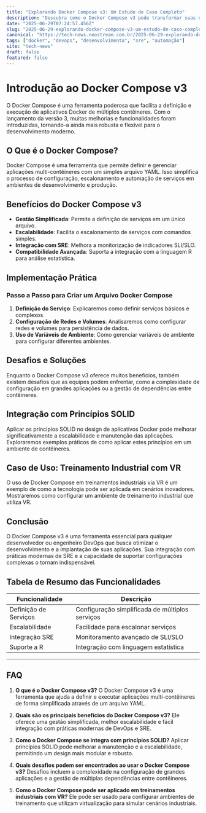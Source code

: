 ```yaml
---
title: "Explorando Docker Compose v3: Um Estudo de Caso Completo"
description: "Descubra como o Docker Compose v3 pode transformar suas operações de desenvolvimento e implantação, explorando seus benefícios, desafios e melhores práticas."
date: "2025-06-29T07:24:57.456Z"
slug: "2025-06-29-explorando-docker-compose-v3-um-estudo-de-caso-completo"
canonical: "https://tech-news.neostream.com.br/2025-06-29-explorando-docker-compose-v3-um-estudo-de-caso-completo"
tags: ["docker", "devops", "desenvolvimento", "sre", "automação"]
site: "tech-news"
draft: false
featured: false
---
```


# Introdução ao Docker Compose v3

O Docker Compose é uma ferramenta poderosa que facilita a definição e execução de aplicativos Docker de múltiplos contêineres. Com o lançamento da versão 3, muitas melhorias e funcionalidades foram introduzidas, tornando-a ainda mais robusta e flexível para o desenvolvimento moderno.

## O Que é o Docker Compose?

Docker Compose é uma ferramenta que permite definir e gerenciar aplicações multi-contêineres com um simples arquivo YAML. Isso simplifica o processo de configuração, escalonamento e automação de serviços em ambientes de desenvolvimento e produção.

## Benefícios do Docker Compose v3

- **Gestão Simplificada**: Permite a definição de serviços em um único arquivo.
- **Escalabilidade**: Facilita o escalonamento de serviços com comandos simples.
- **Integração com SRE**: Melhora a monitorização de indicadores SLI/SLO.
- **Compatibilidade Avançada**: Suporta a integração com a linguagem R para análise estatística.

## Implementação Prática

### Passo a Passo para Criar um Arquivo Docker Compose

1. **Definição do Serviço**: Explicaremos como definir serviços básicos e complexos.
2. **Configuração de Redes e Volumes**: Analisaremos como configurar redes e volumes para persistência de dados.
3. **Uso de Variáveis de Ambiente**: Como gerenciar variáveis de ambiente para configurar diferentes ambientes.

## Desafios e Soluções

Enquanto o Docker Compose v3 oferece muitos benefícios, também existem desafios que as equipes podem enfrentar, como a complexidade de configuração em grandes aplicações ou a gestão de dependências entre contêineres.

## Integração com Princípios SOLID

Aplicar os princípios SOLID no design de aplicativos Docker pode melhorar significativamente a escalabilidade e manutenção das aplicações. Exploraremos exemplos práticos de como aplicar estes princípios em um ambiente de contêineres.

## Caso de Uso: Treinamento Industrial com VR

O uso de Docker Compose em treinamentos industriais via VR é um exemplo de como a tecnologia pode ser aplicada em cenários inovadores. Mostraremos como configurar um ambiente de treinamento industrial que utiliza VR.

## Conclusão

O Docker Compose v3 é uma ferramenta essencial para qualquer desenvolvedor ou engenheiro DevOps que busca otimizar o desenvolvimento e a implantação de suas aplicações. Sua integração com práticas modernas de SRE e a capacidade de suportar configurações complexas o tornam indispensável.

## Tabela de Resumo das Funcionalidades

| Funcionalidade         | Descrição                                      |
|------------------------|------------------------------------------------|
| Definição de Serviços  | Configuração simplificada de múltiplos serviços|
| Escalabilidade         | Facilidade para escalonar serviços            |
| Integração SRE         | Monitoramento avançado de SLI/SLO             |
| Suporte a R            | Integração com linguagem estatística          |

---

## FAQ

1. **O que é o Docker Compose v3?**
   O Docker Compose v3 é uma ferramenta que ajuda a definir e executar aplicações multi-contêineres de forma simplificada através de um arquivo YAML.

2. **Quais são os principais benefícios do Docker Compose v3?**
   Ele oferece uma gestão simplificada, melhor escalabilidade e fácil integração com práticas modernas de DevOps e SRE.

3. **Como o Docker Compose se integra com princípios SOLID?**
   Aplicar princípios SOLID pode melhorar a manutenção e a escalabilidade, permitindo um design mais modular e robusto.

4. **Quais desafios podem ser encontrados ao usar o Docker Compose v3?**
   Desafios incluem a complexidade na configuração de grandes aplicações e a gestão de múltiplas dependências entre contêineres.

5. **Como o Docker Compose pode ser aplicado em treinamentos industriais com VR?**
   Ele pode ser usado para configurar ambientes de treinamento que utilizam virtualização para simular cenários industriais.